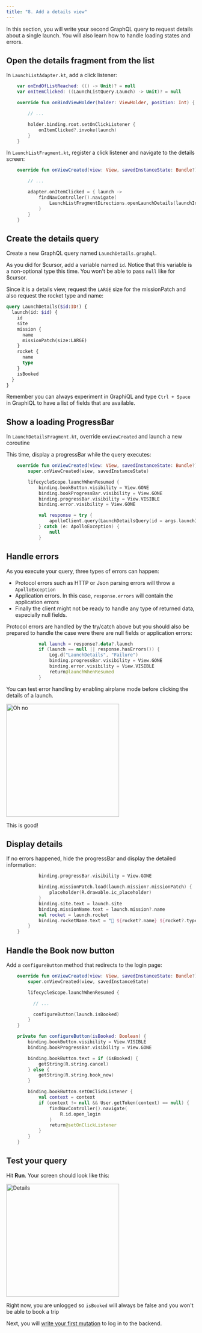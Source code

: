 ```yaml
---
title: "8. Add a details view"
---
```


In this section, you will write your second GraphQL query to request details about a single launch. You will also learn how to handle loading states and errors.

## Open the details fragment from the list

In `LaunchListAdapter.kt`, add a click listener:

```kotlin:title=app/src/main/java/com/example/rocketreserver/LaunchListAdapter.kt
    var onEndOfListReached: (() -> Unit)? = null
    var onItemClicked: ((LaunchListQuery.Launch) -> Unit)? = null

    override fun onBindViewHolder(holder: ViewHolder, position: Int) {

        // ...

        holder.binding.root.setOnClickListener {
            onItemClicked?.invoke(launch)
        }
    }
```

In `LaunchListFragment.kt`, register a click listener and navigate to the details screen:

```kotlin:title=app/src/main/java/com/example/rocketreserver/LaunchListFragment.kt
    override fun onViewCreated(view: View, savedInstanceState: Bundle?) {

        // ...

        adapter.onItemClicked = { launch ->
            findNavController().navigate(
                LaunchListFragmentDirections.openLaunchDetails(launchId = launch.id)
            )
        }
    }
```

## Create the details query

Create a new GraphQL query named `LaunchDetails.graphql`.

As you did for $cursor, add a variable named `id`. Notice that this variable is a non-optional type this time. You won't be able to pass `null` like for $cursor.

Since it is a details view, request the `LARGE` size for the missionPatch and also request the rocket type and name:

```graphql:title=app/src/main/graphql/com/example/rocketreserver/LaunchDetails.graphql
query LaunchDetails($id:ID!) {
  launch(id: $id) {
    id
    site
    mission {
      name
      missionPatch(size:LARGE)
    }
    rocket {
      name
      type
    }
    isBooked
  }
}
```

Remember you can always experiment in GraphiQL and type `Ctrl + Space` in GraphiQL to have a list of fields that are available.

## Show a loading ProgressBar

In `LaunchDetailsFragment.kt`, override `onViewCreated` and launch a new coroutine

This time, display a progressBar while the query executes:

```kotlin:title=app/src/main/java/com/example/rocketreserver/LaunchDetailsFragment.kt
    override fun onViewCreated(view: View, savedInstanceState: Bundle?) {
        super.onViewCreated(view, savedInstanceState)

        lifecycleScope.launchWhenResumed {
            binding.bookButton.visibility = View.GONE
            binding.bookProgressBar.visibility = View.GONE
            binding.progressBar.visibility = View.VISIBLE
            binding.error.visibility = View.GONE

            val response = try {
                apolloClient.query(LaunchDetailsQuery(id = args.launchId)).toDeferred().await()
            } catch (e: ApolloException) {
                null
            }
```

## Handle errors

As you execute your query, three types of errors can happen:

* Protocol errors such as HTTP or Json parsing errors will throw a `ApolloException`
* Application errors. In this case, `response.errors` will contain the application errors
* Finally the client might not be ready to handle any type of returned data, especially null fields.

Protocol errors are handled by the try/catch above but you should also be prepared to handle the case were there are null fields or application errors:

```kotlin:title=app/src/main/java/com/example/rocketreserver/LaunchDetailsFragment.kt
            val launch = response?.data?.launch
            if (launch == null || response.hasErrors()) {
                Log.d("LaunchDetails", "Failure")
                binding.progressBar.visibility = View.GONE
                binding.error.visibility = View.VISIBLE
                return@launchWhenResumed
            }
```

You can test error handling by enabling airplane mode before clicking the details of a launch.

<img src="images/error.png" alt="Oh no" class="screenshot" width="300"/>

This is good!

## Display details

If no errors happened, hide the progressBar and display the detailed information:

```kotlin:title=app/src/main/java/com/example/rocketreserver/LaunchDetailsFragment.kt
            binding.progressBar.visibility = View.GONE

            binding.missionPatch.load(launch.mission?.missionPatch) {
                placeholder(R.drawable.ic_placeholder)
            }
            binding.site.text = launch.site
            binding.missionName.text = launch.mission?.name
            val rocket = launch.rocket
            binding.rocketName.text = "🚀 ${rocket?.name} ${rocket?.type}"
        }
    }
```

## Handle the **Book now** button

Add a `configureButton` method that redirects to the login page:

```kotlin:title=app/src/main/java/com/example/rocketreserver/LaunchDetailsFragment.kt
    override fun onViewCreated(view: View, savedInstanceState: Bundle?) {
        super.onViewCreated(view, savedInstanceState)

        lifecycleScope.launchWhenResumed {

          // ...

          configureButton(launch.isBooked)
        }
    }

    private fun configureButton(isBooked: Boolean) {
        binding.bookButton.visibility = View.VISIBLE
        binding.bookProgressBar.visibility = View.GONE

        binding.bookButton.text = if (isBooked) {
            getString(R.string.cancel)
        } else {
            getString(R.string.book_now)
        }

        binding.bookButton.setOnClickListener {
            val context = context
            if (context != null && User.getToken(context) == null) {
                findNavController().navigate(
                    R.id.open_login
                )
                return@setOnClickListener
            }
        }
    }
```

## Test your query

Hit **Run**. Your screen should look like this:

<img src="images/details.png" alt="Details" class="screenshot" width="300"/>

Right now, you are unlogged so `isBooked` will always be false and you won't be able to book a trip

Next, you will [write your first mutation](09-write-your-first-mutation) to log in to the backend.